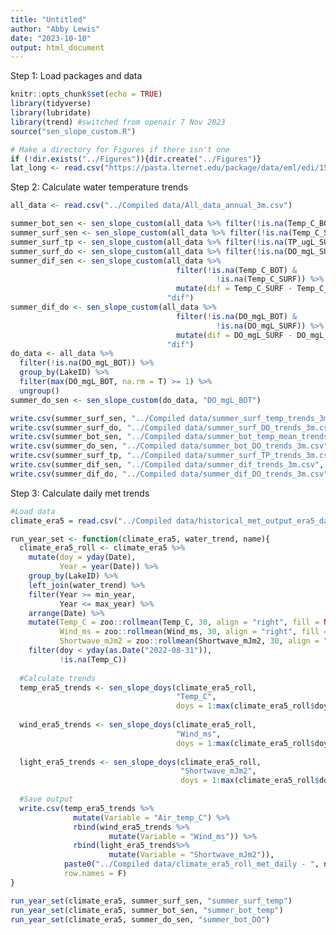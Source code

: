 ```yaml
---
title: "Untitled"
author: "Abby Lewis"
date: "2023-10-10"
output: html_document
---
```


Step 1: Load packages and data

```r
knitr::opts_chunk$set(echo = TRUE)
library(tidyverse)
library(lubridate)
library(trend) #switched from openair 7 Nov 2023
source("sen_slope_custom.R")

# Make a directory for Figures if there isn't one
if (!dir.exists("../Figures")){dir.create("../Figures")}
lat_long <- read.csv("https://pasta.lternet.edu/package/data/eml/edi/1530/1/fadd3eaa25b5fdd1fc4efba70e660579")
```

Step 2: Calculate water temperature trends

```r
all_data <- read.csv("../Compiled data/All_data_annual_3m.csv")

summer_bot_sen <- sen_slope_custom(all_data %>% filter(!is.na(Temp_C_BOT)), "Temp_C_BOT")
summer_surf_sen <- sen_slope_custom(all_data %>% filter(!is.na(Temp_C_SURF)), "Temp_C_SURF")
summer_surf_tp <- sen_slope_custom(all_data %>% filter(!is.na(TP_ugL_SURF)), "TP_ugL_SURF")
summer_surf_do <- sen_slope_custom(all_data %>% filter(!is.na(DO_mgL_SURF)), "DO_mgL_SURF")
summer_dif_sen <- sen_slope_custom(all_data %>% 
                                     filter(!is.na(Temp_C_BOT) & 
                                              !is.na(Temp_C_SURF)) %>%
                                     mutate(dif = Temp_C_SURF - Temp_C_BOT),
                                   "dif")
summer_dif_do <- sen_slope_custom(all_data %>% 
                                     filter(!is.na(DO_mgL_BOT) & 
                                              !is.na(DO_mgL_SURF)) %>%
                                     mutate(dif = DO_mgL_SURF - DO_mgL_BOT),
                                   "dif")
do_data <- all_data %>%
  filter(!is.na(DO_mgL_BOT)) %>% 
  group_by(LakeID) %>%
  filter(max(DO_mgL_BOT, na.rm = T) >= 1) %>%
  ungroup() 
summer_do_sen <- sen_slope_custom(do_data, "DO_mgL_BOT")

write.csv(summer_surf_sen, "../Compiled data/summer_surf_temp_trends_3m.csv", row.names = F)
write.csv(summer_surf_do, "../Compiled data/summer_surf_DO_trends_3m.csv", row.names = F)
write.csv(summer_bot_sen, "../Compiled data/summer_bot_temp_mean_trends_3m.csv", row.names = F)
write.csv(summer_do_sen, "../Compiled data/summer_bot_DO_trends_3m.csv", row.names = F)
write.csv(summer_surf_tp, "../Compiled data/summer_surf_TP_trends_3m.csv", row.names = F)
write.csv(summer_dif_sen, "../Compiled data/summer_dif_trends_3m.csv", row.names = F)
write.csv(summer_dif_do, "../Compiled data/summer_dif_DO_trends_3m.csv", row.names = F)
```

Step 3: Calculate daily met trends

```r
#Load data
climate_era5 = read.csv("../Compiled data/historical_met_output_era5_daily.csv")

run_year_set <- function(climate_era5, water_trend, name){
  climate_era5_roll <- climate_era5 %>%
    mutate(doy = yday(Date),
           Year = year(Date)) %>%
    group_by(LakeID) %>%
    left_join(water_trend) %>%
    filter(Year >= min_year,
           Year <= max_year) %>%
    arrange(Date) %>%
    mutate(Temp_C = zoo::rollmean(Temp_C, 30, align = "right", fill = NA),
           Wind_ms = zoo::rollmean(Wind_ms, 30, align = "right", fill = NA),
           Shortwave_mJm2 = zoo::rollmean(Shortwave_mJm2, 30, align = "right", fill = NA))%>%
    filter(doy < yday(as.Date("2022-08-31")),
           !is.na(Temp_C))
  
  #Calculate trends
  temp_era5_trends <- sen_slope_doys(climate_era5_roll, 
                                     "Temp_C",
                                     doys = 1:max(climate_era5_roll$doy))
  
  wind_era5_trends <- sen_slope_doys(climate_era5_roll, 
                                     "Wind_ms",
                                     doys = 1:max(climate_era5_roll$doy))
  
  light_era5_trends <- sen_slope_doys(climate_era5_roll, 
                                      "Shortwave_mJm2",
                                      doys = 1:max(climate_era5_roll$doy))
  
  #Save output
  write.csv(temp_era5_trends %>% 
              mutate(Variable = "Air_temp_C") %>%
              rbind(wind_era5_trends %>%
                      mutate(Variable = "Wind_ms")) %>% 
              rbind(light_era5_trends%>%
                      mutate(Variable = "Shortwave_mJm2")), 
            paste0("../Compiled data/climate_era5_roll_met_daily - ", name, "_years.csv"), 
            row.names = F)
}

run_year_set(climate_era5, summer_surf_sen, "summer_surf_temp")
run_year_set(climate_era5, summer_bot_sen, "summer_bot_temp")
run_year_set(climate_era5, summer_do_sen, "summer_bot_DO")
```
  
  